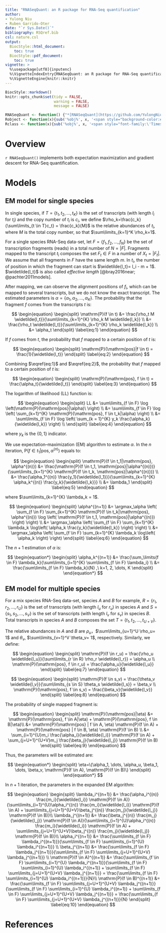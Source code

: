 ```yaml
---
title: "RNASeqQuant: an R package for RNA-Seq quantification"
author: 
- Yulong Niu
- Ruben Garrido-Oter
date: "`r Sys.Date()`"
bibliography: RSQref.bib
csl: nature.csl
output:
  BiocStyle::html_document:
    toc: true
  BiocStyle::pdf_document:
    toc: true
vignette: >
  %\usepackage[utf8]{inputenc}
  %\VignetteIndexEntry{RNASeqQuant: an R package for RNA-Seq quantification}
  %\VignetteEngine{knitr::knitr}
---
```


```r
BiocStyle::markdown()
knitr::opts_chunk$set(tidy = FALSE,
                      warning = FALSE,
                      message = FALSE)
```

``` r
RNASeqQuant <- function() {"*[RNASeqQuant](https://github.com/YulongNiu/RNASeqQuant)*"}
Robject <- function(x){sub('%obj%', x, '<span style="background-color:#F0F0F0;color:#404040;font-family:\'Lucida Console\', monospace">%obj%</span>')}
Rclass <- function(x){sub('%obj%', x, '<span style="font-family:\'Times New Roman\', Times, serif;font-style: italic">%obj%</span>')}
```

<script type="text/x-mathjax-config">
MathJax.Hub.Config({
TeX: { equationNumbers: { autoNumber: "AMS" } }
});
</script>

\newcommand{\Pro}{\mathrm{P}}
\newcommand{\tildel}{\widetilde{l_t}}
\newcommand{\tildelu}{\widetilde{l_u}}
\newcommand{\tildesv}{\widetilde{l_v}}

$$
\DeclareMathOperator*{\argmax}{arg\,max} 
$$

# Overview

`r RNASeqQuant()` implements both expectation maximization and gradient descent for RNA-Seq quantification.

# Models

## EM model for single species

In single species, if $T=\{t_1, t_2, \dots, t_K\}$ is the set of transcripts (with length $l_i$ for $t_i$) and the copy number of $t_i$ is $c_i$, we define $\rho_k=\frac{c_k}{\sum\limits_{t \in T}c_t} = \frac{c_k}{M}$ is the relative abundances of $t_i$, where $M$ is the total copy number, so that $\sum\limits_{k=1}^K \rho_k=1$.

For a single species RNA-Seq data-set, let $F=\{f_1, f_2, \dots, f_N\}$ be the set of transcription fragments (reads) in a total number of $N=|F|$. Fragments mapped to the transcript $t_i$ composes the set $F_t \in F$ in a number of $X_t=|F_t|$. We assume that all fragments in $F$ have the same length $m$. In $t_i$, the number of position in which the fragment can start is $\tildel = l_i - m + 1$. $\tildel$ is also called *effective length* [@bray2016near; @pachter2011models].

After mapping, we can observe the alignment positions of $f_i$, which can be mapped to several transcripts, but we do not know the exact transcript. The estimated parameters is $\alpha=\{\alpha_1, \alpha_2, \dots, \alpha_K\}$. The probability that the fragment $f$ comes from the transcripts $t$ is:

$$
\begin{equation}
\begin{split}
\Pro(f \in t) &= \frac{\rho_t M \tildel}{\sum\limits_{k=1}^{K} \rho_k M \widetilde{l_k}} \\
&= \frac{\rho_t \tildel}{\sum\limits_{k=1}^{K} \rho_k \widetilde{l_k}} \\
&= \alpha_t
\end{split}
\label{eq:1}
\end{equation}
$$

If $f$ comes from $t$, the probability that $f$ mapped to a certain position of $t$ is:

$$
\begin{equation}
\begin{split}
\Pro(\mathrm{pos}|f \in t) = \frac{1}{\tildel}
\end{split}
\label{eq:2}
\end{equation}
$$

Combining $\eqref{eq:1}$ and $\eqref{eq:2}$, the probability that $f$ mapped to a certain position of $t$ is:

$$
\begin{equation}
\begin{split}
\Pro(\mathrm{pos}, f \in t) = \frac{\alpha_t}{\tildel}
\end{split}
\label{eq:3}
\end{equation}
$$

The logarithm of likelihood (LL) function is:

$$
\begin{equation}
\begin{split}
LL &= \sum\limits_{f \in F} \log \left(\Pro(\mathrm{pos}|\alpha)\ \right) \\
&= \sum\limits_{f \in F} \log \left( \sum_{k=1}^{K} \Pro(\mathrm{pos}, f \in t_k|\alpha) \right) \\
&= \sum\limits_{f \in F} \log \left( \sum_{k = 1}^{K} y_k \frac{\alpha_k}{\widetilde{l_k}} \right) \\
\end{split}
\label{eq:4}
\end{equation}
$$

where $y_k$ is the $\{0, 1\}$ indicator.

We use expectation–maximization (EM) algorithm to estimate $\alpha$. In the $n$ iteration, $\Pro(f \in t_1|\mathrm{pos}, \alpha^{(n)})$ equals to:

$$
\begin{equation}
\begin{split}
\Pro(f \in t_1|\mathrm{pos}, \alpha^{(n)}) &= \frac{\Pro(f \in t_1, \mathrm{pos}|\alpha^{(n)})}{\sum\limits_{k=1}^{K} \Pro(f \in t_k, \mathrm{pos}|\alpha^{(n)})} \\
&= \frac{\alpha_1^{(n)} \frac{y_1}{\widetilde{l_1}}}{\sum\limits_{k=1}^{K} \alpha_k^{(n)} \frac{y_k}{\widetilde{l_k}}} \\
&= \lambda_1
\end{split}
\label{eq:5}
\end{equation}
$$

where $\sum\limits_{k=1}^{K} \lambda_k = 1$.

$$
\begin{equation}
\begin{split}
\alpha^{(n+1)} &= \argmax_\alpha \left( 
\sum_{f \in F} \sum_{k=1}^{K} \Pro(f \in t_k|\mathrm{pos}, \alpha^{(n)})  \log \left( \Pro(f \in t_1, \mathrm{pos}|\alpha^{(n)}) \right) 
\right) \\
&= \argmax_\alpha \left( 
\sum_{f \in F} \sum_{k=1}^{K} \lambda_k \log\left(
\alpha_k \frac{y_k}{\widetilde{l_k}}
\right)
\right) \\
&= \argmax_\alpha \left(
\sum_{f \in F} \sum_{k=1}^{K}  \lambda_k \log\left(
\alpha_k
\right)
\right)
\end{split}
\label{eq:6}
\end{equation}
$$

The $n+1$ estimation of $\alpha$ is:

$$
\begin{equation*}
\begin{split}
\alpha_k^{(n+1)} &= \frac{\sum_\limits{f \in F} \lambda_k}{\sum\limits_{i=1}^{K} \sum\limits_{f \in F} \lambda_i} \\
&= \frac{\sum\limits_{f \in F} \lambda_k}{N}
,\ k=1, 2, \dots, K
\end{split}
\end{equation*}
$$

## EM model for multiple species

For a mix species RNA-Seq data-set, species $A$ and $B$ for example, $R=\{r_1, r_2, \dots, r_U\}$ is the set of transcripts (with length $l_u$ for $r_u$) in species $A$ and $S=\{s_1, s_2, \dots, s_V\}$ is the set of transcripts (with length $l_v$ for $s_v$) in species $B$. Total transcripts in species $A$ and $B$ composes the set $T=\{t_1, t_2, \dots, t_{U+V}\}$. 

The relative abundances in $A$ and $B$ are $\rho_u$，$\sum\limits_{u=1}^U \rho_u= 1$ and $\theta_v$, $\sum\limits_{v=1}^V \theta_v= 1$, respectively. Similarly, we define:

$$
\begin{equation}
\begin{split}
\Pro(f \in r_u) = \frac{\rho_u \tildelu}{\sum\limits_{r \in R} \rho_r \widetilde{l_r}} = \alpha_u \\
\Pro(\mathrm{pos}, f \in r_u) = \frac{\alpha_u}{\tildelu}
\end{split}
\label{eq:7}
\end{equation}
$$

$$
\begin{equation}
\begin{split}
\Pro(f \in s_v) = \frac{\theta_v \tildesv}{\sum\limits_{s \in S} \theta_s \widetilde{l_s}} = \beta_v \\
\Pro(\mathrm{pos}, f \in s_v) = \frac{\beta_v}{\tildesv}
\end{split}
\label{eq:8}
\end{equation}
$$

The probability of single mapped fragment is:

$$
\begin{equation}
\begin{split}
\Pro(\mathrm{pos}|\eta)  &= \Pro(\mathrm{pos}, f \in A|\eta) + \Pro(\mathrm{pos}, f \in B|\eta)\\
&= \Pro(\mathrm{pos} | f \in A, \eta) \Pro(f \in A) + \Pro(\mathrm{pos} | f \in B, \eta) \Pro(f \in B) \\
&= \sum_{i=1}^{U}m_i \frac{\alpha_i}{\widetilde{l_i}} \Pro(f \in A) + \sum_{j=U+1}^{U+V}m_j \frac{\beta_j}{\widetilde{l_j}} \Pro(f \in B) 
\end{split}
\label{eq:9}
\end{equation}
$$

Thus, the parameters will be estimated are:

$$
\begin{equation*}
\begin{split}
\eta=\{\alpha_1, \dots, \alpha_u, \beta_1, \dots, \beta_v,  \Pro(f \in A),  \Pro(f \in B)\}
\end{split}
\end{equation*}
$$

In $n+1$ iteration, the parameters in the expanded EM algorithm:

$$
\begin{equation}
\begin{split}
\lambda_i^{(n+1)} &= \frac{\alpha_i^{(n)} \frac{m_i}{\widetilde{l_i}} \Pro(f \in A)}{\sum\limits_{i=1}^{U}\alpha_i^{(n)} \frac{m_i}{\widetilde{l_i}} \Pro(f \in A) + \sum\limits_{j=U+1}^{U+V}\beta_j^{(n)} \frac{m_j}{\widetilde{l_j}} \Pro(f \in B)}\\
\lambda_j^{(n+1)} &= \frac{\beta_j^{(n)} \frac{m_j}{\widetilde{l_j}} \Pro(f \in A)}{\sum\limits_{i=1}^{U}\alpha_i^{(n)} \frac{m_i}{\widetilde{l_i}} \Pro(f \in A) + \sum\limits_{j=U+1}^{U+V}\beta_j^{(n)} \frac{m_j}{\widetilde{l_j}} \Pro(f \in B)}\\
\alpha_i^{(n+1)} &= \frac{\sum\limits_{f \in F} \lambda_i^{(n+1)}}{\sum\limits_{f \in F} \sum\limits_{i=1}^{U} \lambda_i^{(n+1)}} \\
\beta_j^{(n+1)} &= \frac{\sum\limits_{f \in F} \lambda_j^{(n+1)}}{\sum\limits_{f \in F} \sum\limits_{j=U+1}^{U+V} \lambda_j^{(n+1)}} \\
\Pro(f \in A)^{(n+1)} &= \frac{\sum\limits_{f \in F} \sum\limits_{i=1}^{U} \lambda_i^{(n+1)}}{\sum\limits_{f \in F} \sum\limits_{i=1}^{U} \lambda_i^{(n+1)} + \sum\limits_{f \in F} \sum\limits_{j=U+1}^{U+V} \lambda_j^{(n+1)}} = \frac{\sum\limits_{f \in F} \sum\limits_{i=1}^{U} \lambda_i^{(n+1)}}{N}\\
\Pro(f \in B)^{(n+1)} &= \frac{\sum\limits_{f \in F} \sum\limits_{j=U+1}^{U+V} \lambda_j^{(n+1)}}{\sum\limits_{f \in F} \sum\limits_{i=1}^{U} \lambda_i^{(n+1)} + \sum\limits_{f \in F} \sum\limits_{j=U+1}^{U+V} \lambda_j^{(n+1)}} = \frac{\sum\limits_{f \in F} \sum\limits_{j=U+1}^{U+V} \lambda_j^{(n+1)}}{N} 
\end{split}
\label{eq:10}
\end{equation}
$$


# References
